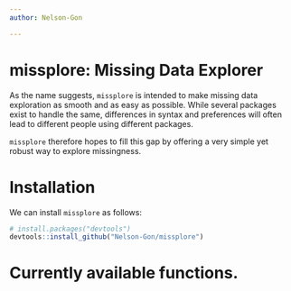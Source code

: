 ```yaml
---
author: Nelson-Gon

---
```


# missplore: Missing Data Explorer

As the name suggests, `missplore` is intended to make missing data exploration as smooth and as easy as possible. While several packages exist to handle the same, differences in syntax and preferences will often lead to different people using different packages.

`missplore` therefore hopes to fill this gap by offering a very simple yet robust way to explore missingness. 

# Installation

We can install `missplore` as follows:

```r
# install.packages("devtools")
devtools::install_github("Nelson-Gon/missplore")

```

# Currently available functions.

